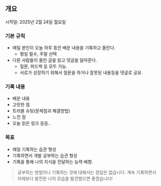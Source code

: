 ## 개요
시작일: 2025년 2월 24일 월요일

### 기본 규칙
- 매일 본인이 오늘 하루 동안 배운 내용을 기록하고 올린다.
    - 평일 필수, 주말 선택
- 다른 사람들이 올린 글을 읽고 댓글을 달아준다.
    - 질문, 피드백 등 모두 가능.
    - 서로가 성장하기 위해서 질문을 하거나 잘못된 내용등을 댓글로 공유.

### 기록 내용
- 배운 내용
- 고민한 점
- 트러블 슈팅(문제점과 해결방법)
- 느낀 점
- 오늘 읽은 링크 등등.. 

### 목표 
- 매일 기록하는 습관 형성
- 기록하면서 개발 공부하는 습관 형성
- 기록을 통해 나의 지식을 전달하는 능력 배향.

>공부하는 방법이나 기록하는 것에 대해서는 정답은 없습니다. 계속 기록하면서 어제보다 발전한 나의 모습을 발견했으면 좋겠습니다!